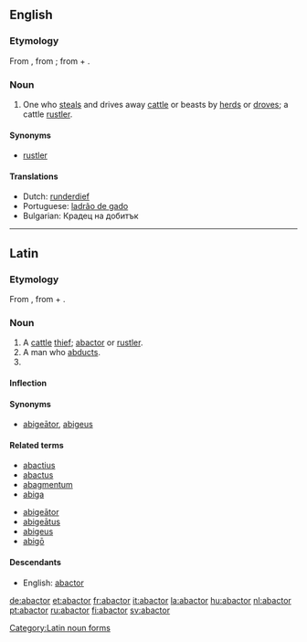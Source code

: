==English==

===Etymology===
From {{etyl|la}} {{term|abactor||cattle rustler|lang=la}}, from {{term|abigo|abigō|drive away|lang=la}}; from {{term|ab||from, away from|lang=la}} + {{term|ago|agō|drive|lang=la}}.

===Noun===
{{en-noun}}

# {{context|legal|obsolete}} One who [[steal]]s and drives away [[cattle]] or beasts by [[herd]]s or [[drove]]s; a cattle [[rustler]].

====Synonyms====
* [[rustler]]

====Translations====
* Dutch: [[runderdief]]
* Portuguese: [[ladrão de gado]]
* Bulgarian: Крадец на добитък

----

==Latin==

===Etymology===
From {{term|abigo|abigō|drive away|lang=la}}, from {{term|ab||from, away from|lang=la}} + {{term|ago|agō|drive|lang=la}}.

===Noun===
{{la-noun|abactor|abactoris|abactōris|m|third}}

# A [[cattle]] [[thief]]; [[abactor#English|abactor]] or [[rustler]].
# A man who [[abduct]]s.
# {{inflection of|[[abactor#Latin|abactor]]||voc|s|lang=la}}

====Inflection====
{{la-decl-3rd|abactor|abactor|abactor|abactōr}}

====Synonyms====
* {{sense|cattle thief}} [[abigeator|abigeātor]], [[abigeus]]

====Related terms====
{{top2}}
* [[abactius]]
* [[abactus]]
* [[abagmentum]]
* [[abiga]]
{{mid2}}
* [[abigeator|abigeātor]]
* [[abigeatus|abigeātus]]
* [[abigeus]]
* [[abigo|abigō]]
{{bottom}}

====Descendants====
* English: [[abactor#English|abactor]]

[[Category:Latin noun forms]]

[[de:abactor]]
[[et:abactor]]
[[fr:abactor]]
[[it:abactor]]
[[la:abactor]]
[[hu:abactor]]
[[nl:abactor]]
[[pt:abactor]]
[[ru:abactor]]
[[fi:abactor]]
[[sv:abactor]]